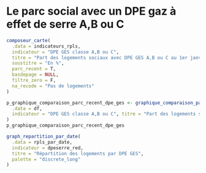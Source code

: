# Le parc social avec un DPE gaz à effet de serre A,B ou C {#dpe_ges}

```r
composeur_carte(
  .data = indicateurs_rpls,
  indicateur = "DPE GES classe A,B ou C",
  titre = "Part des logements sociaux avec DPE GES A,B ou C au 1er janvier 2018",
  soustitre = "En %",
  parc_recent = T,
  basdepage = NULL,
  filtre_zero = F,
  na_recode = "Pas de logements"
)
```


```r
p_graphique_comparaison_parc_recent_dpe_ges <- graphique_comparaison_parc_recent(
  .data = df,
  indicateur = "DPE GES classe A,B ou C", titre = "Part des logements sociaux avec un DPE GES de classe A,B ou C", caption = caption
)
p_graphique_comparaison_parc_recent_dpe_ges
```

```r
graph_repartition_par_date(
  .data = rpls_par_date,
  indicateur = dpeserre_red,
  titre = "Répartition des logements par DPE GES",
  palette = "discrete_long"
)
```
